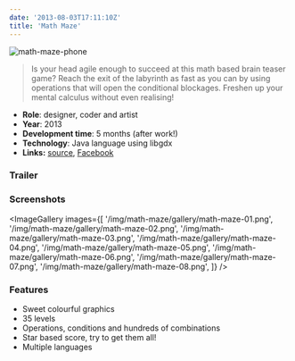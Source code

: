 ```yaml
---
date: '2013-08-03T17:11:10Z'
title: 'Math Maze'
---
```


![math-maze-phone](/img/math-maze/math-maze-phone.webp)

> Is your head agile enough to succeed at this math based brain teaser game? Reach the exit of the labyrinth as fast as you can by using operations that will open the conditional blockages. Freshen up your mental calculus without even realising!

- **Role**: designer, coder and artist
- **Year**: 2013
- **Development time**: 5 months (after work!)
- **Technology**: Java language using libgdx
- **Links:** [source](https://github.com/dsaltares/math-maze), [Facebook](https://www.facebook.com/siondream)

### Trailer

<YouTube videoId="mYbCyXeNJuM" />

### Screenshots

<ImageGallery
  images={[
    '/img/math-maze/gallery/math-maze-01.png',
    '/img/math-maze/gallery/math-maze-02.png',
    '/img/math-maze/gallery/math-maze-03.png',
    '/img/math-maze/gallery/math-maze-04.png',
    '/img/math-maze/gallery/math-maze-05.png',
    '/img/math-maze/gallery/math-maze-06.png',
    '/img/math-maze/gallery/math-maze-07.png',
    '/img/math-maze/gallery/math-maze-08.png',
  ]}
/>

### Features

- Sweet colourful graphics
- 35 levels
- Operations, conditions and hundreds of combinations
- Star based score, try to get them all!
- Multiple languages
